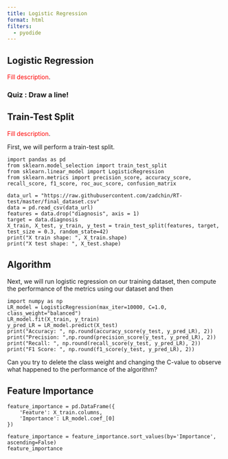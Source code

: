 ```yaml
---
title: Logistic Regression
format: html
filters:
  - pyodide
---
```


## Logistic Regression

[Fill description]{style="color:red;"}.

### Quiz : Draw a line!


## Train-Test Split

[Fill description]{style="color:red;"}.

First, we will perform a train-test split.

```pyodide-python
import pandas as pd
from sklearn.model_selection import train_test_split
from sklearn.linear_model import LogisticRegression
from sklearn.metrics import precision_score, accuracy_score, recall_score, f1_score, roc_auc_score, confusion_matrix

data_url = "https://raw.githubusercontent.com/zadchin/RT-test/master/final_dataset.csv"
data = pd.read_csv(data_url)
features = data.drop("diagnosis", axis = 1) 
target = data.diagnosis
X_train, X_test, y_train, y_test = train_test_split(features, target, test_size = 0.3, random_state=42)
print("X train shape: ", X_train.shape)
print("X test shape: ", X_test.shape)
```


## Algorithm


Next, we will run logistic regression on our training dataset, then compute the performance of the metrics using our dataset and then 


```pyodide-python
import numpy as np
LR_model = LogisticRegression(max_iter=10000, C=1.0, class_weight="balanced")
LR_model.fit(X_train, y_train)
y_pred_LR = LR_model.predict(X_test)
print("Accuracy: ", np.round(accuracy_score(y_test, y_pred_LR), 2))
print("Precision: ",np.round(precision_score(y_test, y_pred_LR), 2))
print("Recall: ", np.round(recall_score(y_test, y_pred_LR), 2))
print("F1 Score: ", np.round(f1_score(y_test, y_pred_LR), 2))
```

::: {.callout-tip appearance="simple"}

Can you try to delete the class weight and changing the C-value to observe what happened to the performance of the algorithm?
:::

## Feature Importance

```pyodide-python
feature_importance = pd.DataFrame({
    'Feature': X_train.columns,
    'Importance': LR_model.coef_[0]
})

feature_importance = feature_importance.sort_values(by='Importance', ascending=False)
feature_importance
```

$\,$
